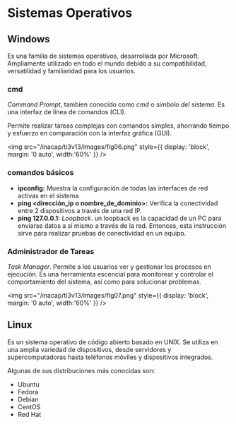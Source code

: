 # Sistemas Operativos

## Windows
Es una familia de sistemas operativos, desarrollada por Microsoft. Ampliamente utilizado en todo el mundo debido a su compatibilidad, versatilidad y familiaridad para los usuarios. 

### cmd
*Command Prompt*, tambien conocido como *cmd* o *símbolo del sistema*. Es una interfaz de línea de comandos (CLI).

Permite realizar tareas complejas con comandos simples, ahorrando tiempo y esfuerzo en comparación con la interfaz gráfica (GUI).

<img 
    src="/inacap/ti3v13/images/fig06.png"
    style={{ display: 'block', margin: '0 auto', width:'60%' }} 
/>

### comandos básicos
- **ipconfig:** Muestra la configuración de todas las interfaces de red activas en el sistema
- **ping \<dirección_ip o nombre_de_dominio\>:** Verifica la conectividad entre 2 dispositivos a través de una red IP.
- **ping 127.0.0.1:** *Loopback*. un loopback es la capacidad de un PC para enviarse datos a sí mismo a través de la red. Entonces, esta instrucción sirve para realizar pruebas de conectividad en un equipo.

### Administrador de Tareas
*Task Manager*. Permite a los usuarios ver y gestionar los procesos en ejecución. Es una herramienta escencial para monitorear y controlar el comportamiento del sistema, así como para solucionar problemas.

<img 
    src="/inacap/ti3v13/images/fig07.png"
    style={{ display: 'block', margin: '0 auto', width:'60%' }} 
/>

## Linux

Es un sistema operativo de código abierto basado en UNIX. Se utiliza en una amplia variedad de dispositivos, desde servidores y supercomputadoras hasta teléfonos móviles y dispositivos integrados.

Algunas de sus distribuciones más conocidas son:

- Ubuntu
- Fedora
- Debian
- CentOS
- Red Hat